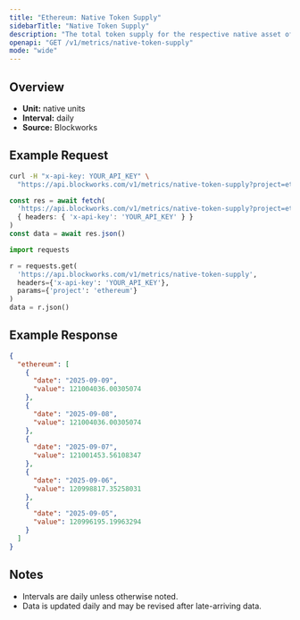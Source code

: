 ```yaml
---
title: "Ethereum: Native Token Supply"
sidebarTitle: "Native Token Supply"
description: "The total token supply for the respective native asset of that chain. Inclusive of all locked tokens."
openapi: "GET /v1/metrics/native-token-supply"
mode: "wide"
---
```


## Overview

- **Unit:** native units
- **Interval:** daily
- **Source:** Blockworks

## Example Request

<CodeGroup>

```bash cURL
curl -H "x-api-key: YOUR_API_KEY" \
  "https://api.blockworks.com/v1/metrics/native-token-supply?project=ethereum"
```

```typescript TypeScript
const res = await fetch(
  'https://api.blockworks.com/v1/metrics/native-token-supply?project=ethereum',
  { headers: { 'x-api-key': 'YOUR_API_KEY' } }
)
const data = await res.json()
```

```python Python
import requests

r = requests.get(
  'https://api.blockworks.com/v1/metrics/native-token-supply',
  headers={'x-api-key': 'YOUR_API_KEY'},
  params={'project': 'ethereum'}
)
data = r.json()
```

</CodeGroup>

## Example Response

```json
{
  "ethereum": [
    {
      "date": "2025-09-09",
      "value": 121004036.00305074
    },
    {
      "date": "2025-09-08",
      "value": 121004036.00305074
    },
    {
      "date": "2025-09-07",
      "value": 121001453.56108347
    },
    {
      "date": "2025-09-06",
      "value": 120998817.35258031
    },
    {
      "date": "2025-09-05",
      "value": 120996195.19963294
    }
  ]
}
```

## Notes
- Intervals are daily unless otherwise noted.
- Data is updated daily and may be revised after late-arriving data.